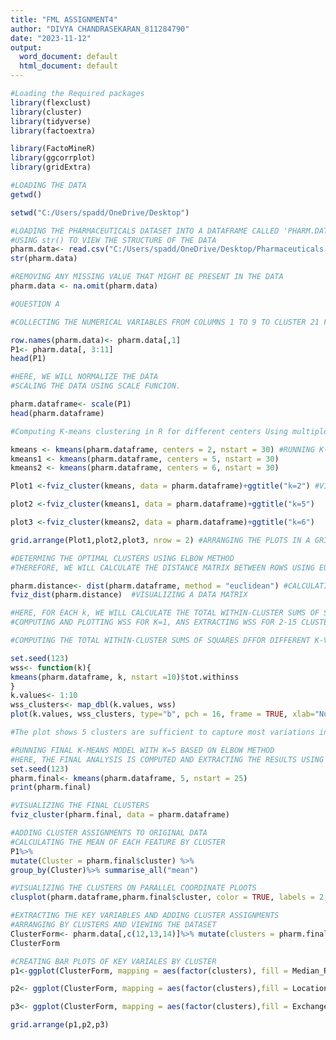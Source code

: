 ---
title: "FML ASSIGNMENT4"
author: "DIVYA CHANDRASEKARAN_811284790"
date: "2023-11-12"
output:
  word_document: default
  html_document: default
---

```{r}
#Loading the Required packages
library(flexclust)
library(cluster)
library(tidyverse)  
library(factoextra) 
```

```{r}
library(FactoMineR)
library(ggcorrplot)
library(gridExtra)
```

```{r}
#LOADING THE DATA
getwd()

```

```{r}

setwd("C:/Users/spadd/OneDrive/Desktop")

```

```{r}
#LOADING THE PHARMACEUTICALS DATASET INTO A DATAFRAME CALLED 'PHARM.DATA'
#USING str() TO VIEW THE STRUCTURE OF THE DATA
pharm.data<- read.csv("C:/Users/spadd/OneDrive/Desktop/Pharmaceuticals.csv")
str(pharm.data)
```

```{r}
#REMOVING ANY MISSING VALUE THAT MIGHT BE PRESENT IN THE DATA
pharm.data <- na.omit(pharm.data)

```

```{r}
#QUESTION A

#COLLECTING THE NUMERICAL VARIABLES FROM COLUMNS 1 TO 9 TO CLUSTER 21 FIRMS.

row.names(pharm.data)<- pharm.data[,1]
P1<- pharm.data[, 3:11]
head(P1)
```

```{r}
#HERE, WE WILL NORMALIZE THE DATA
#SCALING THE DATA USING SCALE FUNCION.

pharm.dataframe<- scale(P1)
head(pharm.dataframe)
```

```{r}
#Computing K-means clustering in R for different centers Using multiple values of K and examine the differences in results

kmeans <- kmeans(pharm.dataframe, centers = 2, nstart = 30) #RUNNING K-MEANS CLUSTERING WITH DIFFERENT K VALUES
kmeans1 <- kmeans(pharm.dataframe, centers = 5, nstart = 30)
kmeans2 <- kmeans(pharm.dataframe, centers = 6, nstart = 30)

Plot1 <-fviz_cluster(kmeans, data = pharm.dataframe)+ggtitle("k=2") #VISUALIZING THE CLUSTERS USING fviz_cluster()

plot2 <-fviz_cluster(kmeans1, data = pharm.dataframe)+ggtitle("k=5")

plot3 <-fviz_cluster(kmeans2, data = pharm.dataframe)+ggtitle("k=6")

grid.arrange(Plot1,plot2,plot3, nrow = 2) #ARRANGING THE PLOTS IN A GRID USING GRID.ARRANGE()
```

```{r}
#DETERMING THE OPTIMAL CLUSTERS USING ELBOW METHOD
#THEREFORE, WE WILL CALCULATE THE DISTANCE MATRIX BETWEEN ROWS USING EUCLIDEAN DISTANCE

pharm.distance<- dist(pharm.dataframe, method = "euclidean") #CALCULATIING THE DISTANCE MATRIX BETWEEN ROWS OF DATA MTRIX.
fviz_dist(pharm.distance)  #VISUALIZING A DATA MATRIX
```

```{r}
#HERE, FOR EACH k, WE WILL CALCULATE THE TOTAL WITHIN-CLUSTER SUMS OF SQUARE.
#COMPUTING AND PLOTTING WSS FOR K=1, ANS EXTRACTING WSS FOR 2-15 CLUSTERS THE LOCATION OF A BEND (knee) in the plot is generally considered as an indicator of the appropriate number of clusters k =5.

#COMPUTING THE TOTAL WITHIN-CLUSTER SUMS OF SQUARES DFFOR DIFFERENT K-VALUES

set.seed(123)
wss<- function(k){
kmeans(pharm.dataframe, k, nstart =10)$tot.withinss
}
k.values<- 1:10
wss_clusters<- map_dbl(k.values, wss)
plot(k.values, wss_clusters, type="b", pch = 16, frame = TRUE, xlab="Number of clusters",ylab="Total within-clusters sum of squares")  #PLOTTING WSS VS K VALUES FROM 1 TO 10 TI FIND THE ELBOW POINT

#The plot shows 5 clusters are sufficient to capture most variations in the data
```

```{r}
#RUNNING FINAL K-MEANS MODEL WITH K=5 BASED ON ELBOW METHOD
#HERE, THE FINAL ANALYSIS IS COMPUTED AND EXTRACTING THE RESULTS USING FIVE CLUSTERS.
set.seed(123)
pharm.final<- kmeans(pharm.dataframe, 5, nstart = 25)
print(pharm.final)
```

```{r}
#VISUALIZING THE FINAL CLUSTERS
fviz_cluster(pharm.final, data = pharm.dataframe)
```

```{r}
#ADDING CLUSTER ASSIGNMENTS TO ORIGINAL DATA
#CALCULATING THE MEAN OF EACH FEATURE BY CLUSTER
P1%>%
mutate(Cluster = pharm.final$cluster) %>%
group_by(Cluster)%>% summarise_all("mean")

```

```{r}
#VISUALIZING THE CLUSTERS ON PARALLEL COORDINATE PLOOTS
clusplot(pharm.dataframe,pharm.final$cluster, color = TRUE, labels = 2,lines = 0)
```

```{r}
#EXTRACTING THE KEY VARIABLES AND ADDING CLUSTER ASSIGNMENTS
#ARRANGING BY CLUSTERS AND VIEWING THE DATASET
ClusterForm<- pharm.data[,c(12,13,14)]%>% mutate(clusters = pharm.final$cluster)%>% arrange(clusters, ascending = TRUE)
ClusterForm

```

```{r}
#CREATING BAR PLOTS OF KEY VARIALES BY CLUSTER
p1<-ggplot(ClusterForm, mapping = aes(factor(clusters), fill = Median_Recommendation)) + geom_bar(position = 'dodge') + labs(x ='Number of clusters')

p2<- ggplot(ClusterForm, mapping = aes(factor(clusters),fill = Location)) + geom_bar(position = 'dodge') + labs(x ='Number of clusters')

p3<- ggplot(ClusterForm, mapping = aes(factor(clusters),fill = Exchange)) + geom_bar(position = 'dodge') + labs(x ='Number of clusters')

grid.arrange(p1,p2,p3)

```


